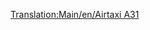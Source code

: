 [[Translation:Main/en/Airtaxi A31]]{{en/-}}{{Template:Navbox Légi járművek/Hu}}
{{Template:Repülőgépek/Hu
|Name=Légitaxi A31
|Image=[[File:en/AirbusA300.png|AirbusA300]]
|Cost=38.964 (77,928)
|Speed=947 km/h (592 MPH)
|Annual=6.187 (12,374)
|Designed=1982
|Lifespan=24
|Capacity=210 utas és 25 csomag levél
|Description=Bevált sugárhajtású repülőgép, inkább a nagyobb repülőtereken használatos.
|Real-life=[http://hu.wikipedia.org/wiki/Airbus_A310 Airbus A310]
}}